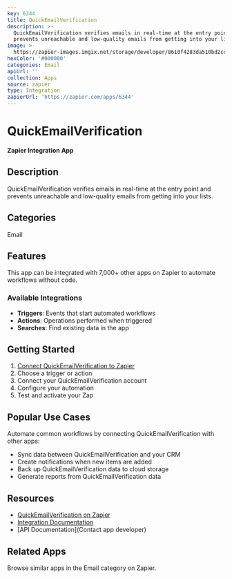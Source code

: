```yaml
---
key: 6344
title: QuickEmailVerification
description: >-
  QuickEmailVerification verifies emails in real-time at the entry point and
  prevents unreachable and low-quality emails from getting into your lists.
image: >-
  https://zapier-images.imgix.net/storage/developer/8610f4283da510bd2cd92a6388771a3b.png?auto=format%2Ccompress&ixlib=python-3.0.0&q=50
hexColor: '#000000'
categories: Email
apiUrl: ''
collection: Apps
source: zapier
type: Integration
zapierUrl: 'https://zapier.com/apps/6344'
---
```

# QuickEmailVerification

**Zapier Integration App**

## Description

QuickEmailVerification verifies emails in real-time at the entry point and prevents unreachable and low-quality emails from getting into your lists.

## Categories

Email

## Features

This app can be integrated with 7,000+ other apps on Zapier to automate workflows without code.

### Available Integrations

- **Triggers**: Events that start automated workflows
- **Actions**: Operations performed when triggered
- **Searches**: Find existing data in the app

## Getting Started

1. [Connect QuickEmailVerification to Zapier](https://zapier.com/apps/6344)
2. Choose a trigger or action
3. Connect your QuickEmailVerification account
4. Configure your automation
5. Test and activate your Zap

## Popular Use Cases

Automate common workflows by connecting QuickEmailVerification with other apps:

- Sync data between QuickEmailVerification and your CRM
- Create notifications when new items are added
- Back up QuickEmailVerification data to cloud storage
- Generate reports from QuickEmailVerification data

## Resources

- [QuickEmailVerification on Zapier](https://zapier.com/apps/6344)
- [Integration Documentation](https://zapier.com/apps/6344/integrations)
- [API Documentation](Contact app developer)

## Related Apps

Browse similar apps in the Email category on Zapier.
